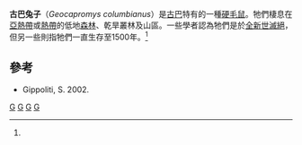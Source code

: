 {{Speciesbox 
| taxon = Geocapromys columbianus
| status = EX
| status_system = iucn3.1
| status_ref = <ref name="IUCN">{{IUCN2008|assessors=Turvey, S. & Helgen, K. |year=2008 |title=Geocapromys columbianus |id=9004 |downloaded=5 January 2009}}</ref>
| binomial_authority = (J. Fischer, 1829)
}}

'''古巴兔子'''（''Geocapromys columbianus''）是[[古巴|古巴]]特有的一種[[硬毛鼠|硬毛鼠]]。牠們棲息在[[亞熱帶|亞熱帶]]或[[熱帶|熱帶]]的低地[[森林|森林]]、乾旱叢林及山區。一些學者認為牠們是於[[全新世|全新世]][[滅絕|滅絕]]，但另一些則指牠們一直生存至1500年。<ref name="IUCN"/>

== 參考 ==
* Gippoliti, S. 2002. 
{{Reflist}}
{{Taxonbar|from=Q2631402}}

[[Category:IUCN紅色名錄絕滅物種|G]]
[[Category:地硬毛鼠屬|G]]
[[Category:古巴動物|G]]
[[Category:1829年描述的动物|G]]